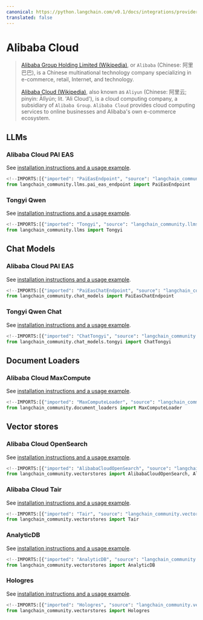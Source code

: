 ```yaml
---
canonical: https://python.langchain.com/v0.1/docs/integrations/providers/alibaba_cloud
translated: false
---
```


# Alibaba Cloud

>[Alibaba Group Holding Limited (Wikipedia)](https://en.wikipedia.org/wiki/Alibaba_Group), or `Alibaba`
> (Chinese: 阿里巴巴), is a Chinese multinational technology company specializing in e-commerce, retail,
> Internet, and technology.
>
> [Alibaba Cloud (Wikipedia)](https://en.wikipedia.org/wiki/Alibaba_Cloud), also known as `Aliyun`
> (Chinese: 阿里云; pinyin: Ālǐyún; lit. 'Ali Cloud'), is a cloud computing company, a subsidiary
> of `Alibaba Group`. `Alibaba Cloud` provides cloud computing services to online businesses and
> Alibaba's own e-commerce ecosystem.

## LLMs

### Alibaba Cloud PAI EAS

See [installation instructions and a usage example](/docs/integrations/llms/alibabacloud_pai_eas_endpoint).

```python
<!--IMPORTS:[{"imported": "PaiEasEndpoint", "source": "langchain_community.llms.pai_eas_endpoint", "docs": "https://api.python.langchain.com/en/latest/llms/langchain_community.llms.pai_eas_endpoint.PaiEasEndpoint.html", "title": "Alibaba Cloud"}]-->
from langchain_community.llms.pai_eas_endpoint import PaiEasEndpoint
```

### Tongyi Qwen

See [installation instructions and a usage example](/docs/integrations/llms/tongyi).

```python
<!--IMPORTS:[{"imported": "Tongyi", "source": "langchain_community.llms", "docs": "https://api.python.langchain.com/en/latest/llms/langchain_community.llms.tongyi.Tongyi.html", "title": "Alibaba Cloud"}]-->
from langchain_community.llms import Tongyi
```

## Chat Models

### Alibaba Cloud PAI EAS

See [installation instructions and a usage example](/docs/integrations/chat/alibaba_cloud_pai_eas).

```python
<!--IMPORTS:[{"imported": "PaiEasChatEndpoint", "source": "langchain_community.chat_models", "docs": "https://api.python.langchain.com/en/latest/chat_models/langchain_community.chat_models.pai_eas_endpoint.PaiEasChatEndpoint.html", "title": "Alibaba Cloud"}]-->
from langchain_community.chat_models import PaiEasChatEndpoint
```

### Tongyi Qwen Chat

See [installation instructions and a usage example](/docs/integrations/chat/tongyi).

```python
<!--IMPORTS:[{"imported": "ChatTongyi", "source": "langchain_community.chat_models.tongyi", "docs": "https://api.python.langchain.com/en/latest/chat_models/langchain_community.chat_models.tongyi.ChatTongyi.html", "title": "Alibaba Cloud"}]-->
from langchain_community.chat_models.tongyi import ChatTongyi
```

## Document Loaders

### Alibaba Cloud MaxCompute

See [installation instructions and a usage example](/docs/integrations/document_loaders/alibaba_cloud_maxcompute).

```python
<!--IMPORTS:[{"imported": "MaxComputeLoader", "source": "langchain_community.document_loaders", "docs": "https://api.python.langchain.com/en/latest/document_loaders/langchain_community.document_loaders.max_compute.MaxComputeLoader.html", "title": "Alibaba Cloud"}]-->
from langchain_community.document_loaders import MaxComputeLoader
```

## Vector stores

### Alibaba Cloud OpenSearch

See [installation instructions and a usage example](/docs/integrations/vectorstores/alibabacloud_opensearch).

```python
<!--IMPORTS:[{"imported": "AlibabaCloudOpenSearch", "source": "langchain_community.vectorstores", "docs": "https://api.python.langchain.com/en/latest/vectorstores/langchain_community.vectorstores.alibabacloud_opensearch.AlibabaCloudOpenSearch.html", "title": "Alibaba Cloud"}, {"imported": "AlibabaCloudOpenSearchSettings", "source": "langchain_community.vectorstores", "docs": "https://api.python.langchain.com/en/latest/vectorstores/langchain_community.vectorstores.alibabacloud_opensearch.AlibabaCloudOpenSearchSettings.html", "title": "Alibaba Cloud"}]-->
from langchain_community.vectorstores import AlibabaCloudOpenSearch, AlibabaCloudOpenSearchSettings
```

### Alibaba Cloud Tair

See [installation instructions and a usage example](/docs/integrations/vectorstores/tair).

```python
<!--IMPORTS:[{"imported": "Tair", "source": "langchain_community.vectorstores", "docs": "https://api.python.langchain.com/en/latest/vectorstores/langchain_community.vectorstores.tair.Tair.html", "title": "Alibaba Cloud"}]-->
from langchain_community.vectorstores import Tair
```

### AnalyticDB

See [installation instructions and a usage example](/docs/integrations/vectorstores/analyticdb).

```python
<!--IMPORTS:[{"imported": "AnalyticDB", "source": "langchain_community.vectorstores", "docs": "https://api.python.langchain.com/en/latest/vectorstores/langchain_community.vectorstores.analyticdb.AnalyticDB.html", "title": "Alibaba Cloud"}]-->
from langchain_community.vectorstores import AnalyticDB
```

### Hologres

See [installation instructions and a usage example](/docs/integrations/vectorstores/hologres).

```python
<!--IMPORTS:[{"imported": "Hologres", "source": "langchain_community.vectorstores", "docs": "https://api.python.langchain.com/en/latest/vectorstores/langchain_community.vectorstores.hologres.Hologres.html", "title": "Alibaba Cloud"}]-->
from langchain_community.vectorstores import Hologres
```